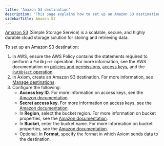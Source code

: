```yaml
---
title: 'Amazon S3 destination'
description: 'This page explains how to set up an Amazon S3 destination.'
sidebarTitle: Amazon S3
---
```


[Amazon S3](https://aws.amazon.com/s3/) (Simple Storage Service) is a scalable, secure, and highly durable cloud storage solution for storing and retrieving data.

To set up an Amazon S3 destination:

1. In AWS, ensure the AWS Policy contains the statements required to perform a `PutObject` operation. For more information, see the AWS documentation on [policies and permissions](https://docs.aws.amazon.com/IAM/latest/UserGuide/access_policies.html), [access keys](https://docs.aws.amazon.com/IAM/latest/UserGuide/id_credentials_access-keys.html), and the [`PutObject` operation](https://docs.aws.amazon.com/AmazonS3/latest/API/API_PutObject.html).
2. In Axiom, create an Amazon S3 destination. For more information, see [Manage destinations](/process-data/destinations/manage-destinations.mdx).
3. Configure the following:
    - **Access key ID**. For more information on access keys, see the [Amazon documentation](https://docs.aws.amazon.com/IAM/latest/UserGuide/id_credentials_access-keys.html).
    - **Secret access key**. For more information on access keys, see the [Amazon documentation](https://docs.aws.amazon.com/IAM/latest/UserGuide/id_credentials_access-keys.html).
    - In **Region**, select the bucket region. For more information on bucket properties, see the [Amazon documentation](https://docs.aws.amazon.com/AmazonS3/latest/userguide/view-bucket-properties.html).
    - In **Bucket**, enter the bucket name. For more information on bucket properties, see the [Amazon documentation](https://docs.aws.amazon.com/AmazonS3/latest/userguide/view-bucket-properties.html).
    - Optional: In **Format**, specify the format in which Axiom sends data to the destination.